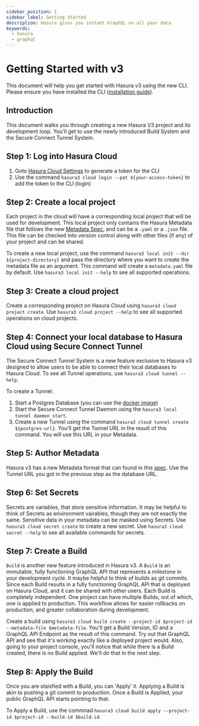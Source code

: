 ```yaml
---
sidebar_position: 1
sidebar_label: Getting Started
description: Hasura gives you instant GraphQL on all your data
keywords:
  - hasura
  - graphql
---
```


# Getting Started with v3
This document will help you get started with Hasura v3 using the new CLI. Please ensure you have installed the CLI ([installation guide](https://github.com/hasura/v3-cli/blob/main/README.md)).

## Introduction
This document walks you through creating a new Hasura V3 project and its development loop. You'll get to use the newly introduced Build System and the Secure Connect Tunnel System.

## Step 1: Log into Hasura Cloud
1. Goto [Hasura Cloud Settings](https://cloud.hasura.io/account-settings/access-tokens) to generate a token for the CLI
2. Use the command `hasura3 cloud login --pat ${your-access-token}` to add the token to the CLI (login)

## Step 2: Create a local project
Each project in the cloud will have a corresponding local project that will be used for development. This local project only contains the Hasura Metadata file that follows the new [Metadata Spec](https://github.com/hasura/open-data-domain-specification), and can be a `.yaml` or a `.json` file. This file can be checked into version control along with other files (if any) of your project and can be shared.

To create a new local project, use the command `hasura3 local init --dir ${project-directory}` and pass the directory where you want to create the metadata file as an argument. This command will create a `metadata.yaml` file by default. Use `hasura3 local init --help` to see all supported operations.

## Step 3: Create a cloud project
Create a corresponding project on Hasura Cloud using `hasura3 cloud project create`. Use `hasura3 cloud project --help` to see all supported operations on cloud projects.

## Step 4: Connect your local database to Hasura Cloud using Secure Connect Tunnel
The Secure Connect Tunnel System is a new feature exclusive to Hasura v3 designed to allow users to be able to connect their local databases to Hasura Cloud. To see all Tunnel operations, use `hasura3 cloud tunnel --help`.

To create a Tunnel:

1. Start a Postgres Database (you can use the [docker image](https://hub.docker.com/_/postgres))
2. Start the Secure Connect Tunnel Daemon using the `hasura3 local tunnel daemon start`.
3. Create a new Tunnel using the command `hasura3 cloud tunnel create ${postgres-url}`. You'll get the Tunnel URL in the result of this command. You will use this URL in your Metadata.

## Step 5: Author Metadata
Hasura v3 has a new Metadata format that can found in this [spec](https://github.com/hasura/open-data-domain-specification). Use the Tunnel URL you got in the previous step as the database URL.

## Step 6: Set Secrets
Secrets are variables, that store sensitive information. It may be helpful to think of Secrets as environment vairables, though they are not exactly the same. Sensitive data in your metadata can be masked using Secrets. Use `hasura3 cloud secret create` to create a new secret. Use `hasura3 cloud secret --help` to see all available commands for secrets.

## Step 7: Create a Build
`Build` is another new feature introduced in Hasura v3. A `Build` is an immutable, fully functioning GraphQL API that represents a milestone in your development cycle. It maybe helpful to think of builds as git commits. Since each Build results in a fully functioning GraphQL API that is deployed on Hasura Cloud, and it can be shared with other users. Each Build is completely independent. One project can have multiple Builds, out of which, one is applied to production. This workflow allows for easier rollbacks on production, and greater collaboration during development.

Create a build using `hasura3 cloud build create --project-id $project-id --metadata-file $metadata-file`. You'll get a Build Version, ID and a GraphQL API Endpoint as the result of this command. Try out that GraphQL API and see that it's working exactly like a deployed project would. Also, going to your project console, you'll notice that while there is a Build created, there is no Build applied. We'll do that in the next step. 

## Step 8: Apply the Build
Once you are staisfied with a Build, you can 'Apply' it. Applying a Build is akin to pushing a git commit to production. Once a Build is Applied, your public GraphQL API starts pointing to that.

To Apply a Build, use the commnad `hasura3 cloud build apply --project-id $project-id --build-id $build-id`. 


